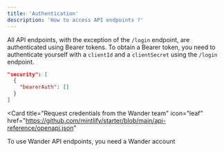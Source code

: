 ```yaml
---
title: 'Authentication'
description: 'How to access API endpoints ?'
---
```


  All API endpoints, with the exception of the `/login` endpoint, are authenticated using Bearer tokens.
  To obtain a Bearer token, you need to authenticate yourself with a `clientId` and a `clientSecret` using the `/login` endpoint.

```json
"security": [
  {
    "bearerAuth": []
  }
]
```

<Card
  title="Request credentials from the Wander team"
  icon="leaf"
  href="https://github.com/mintlify/starter/blob/main/api-reference/openapi.json"
>
  To use Wander API endpoints, you need a Wander account
</Card>


